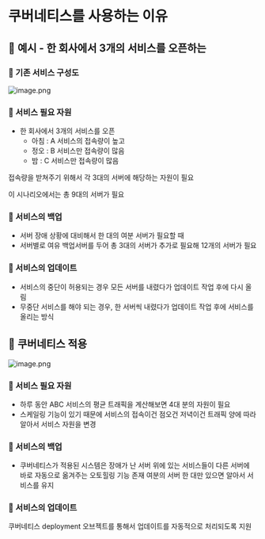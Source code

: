 # 쿠버네티스를 사용하는 이유

## 🔶 예시 - 한 회사에서 3개의 서비스를 오픈하는

### 🔹 기존 서비스 구성도

![image.png](./image.png)

### 🔹 서비스 필요 자원

- 한 회사에서 3개의 서비스를 오픈
  - 아침 : A 서비스의 접속량이 높고
  - 정오 : B 서비스만 접속량이 많음
  - 밤 : C 서비스만 접속량이 많음

접속량을 받쳐주기 위해서 각 3대의 서버에 해당하는 자원이 필요

이 시나리오에서는 총 9대의 서버가 필요

### 🔹 서비스의 백업

- 서버 장애 상황에 대비해서 한 대의 여분 서버가 필요할 때
- 서버별로 여유 백업서버를 두어 총 3대의 서버가 추가로 필요해 12개의 서버가 필요

### 🔹 서비스의 업데이트

- 서비스의 중단이 허용되는 경우 모든 서버를 내렸다가 업데이트 작업 후에 다시 올림
- 무중단 서비스를 해야 되는 경우, 한 서버씩 내렸다가 업데이트 작업 후에 서비스를 올리는 방식

## 🔶 쿠버네티스 적용

![image.png](./image%201.png)

### 🔹 서비스 필요 자원

- 하루 동안 ABC 서비스의 평균 트래픽을 계산해보면 4대 분의 자원이 필요
- 스케일링 기능이 있기 때문에 서비스의 접속이건 점오건 저녁이건 트래픽 양에 따라 알아서 서비스 자원을 변경

### 🔹 서비스의 백업

- 쿠버네티스가 적용된 시스템은 장애가 난 서버 위에 있는 서비스들이 다른 서버에 바로 자동으로 옮겨주는 오토힐링 기능 존재 여분의 서버 한 대만 있으면 알아서 서비스를 유지

### 🔹 서비스의 업데이트

쿠버네티스 deployment 오브젝트를 통해서 업데이트를 자동적으로 처리되도록 지원
